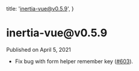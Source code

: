 
  title: 'inertia-vue@v0.5.9',
}

<h1>inertia-vue@v0.5.9</h1>

<div className="-mt-8 mb-12 text-base font-medium text-gray-600">Published on April 5, 2021</div>

- Fix bug with form helper remember key ([#603](https://github.com/inertiajs/inertia/issues/603)).
